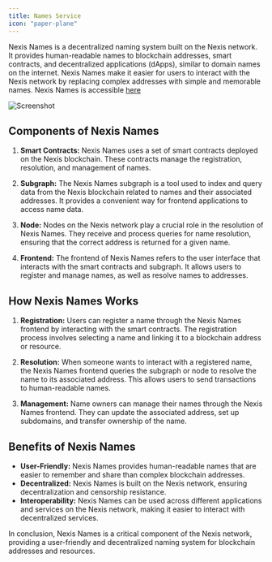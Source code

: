 ```yaml
---
title: Names Service
icon: "paper-plane"
---
```

Nexis Names is a decentralized naming system built on the Nexis network. It provides human-readable names to blockchain addresses, smart contracts, and decentralized applications (dApps), similar to domain names on the internet. Nexis Names make it easier for users to interact with the Nexis network by replacing complex addresses with simple and memorable names. Nexis Names is accessible [here](https://names.nexis.network)

![Screenshot](https://github.com/0xdetonation/nexis-dapps-screenshots/assets/166897641/e4d1a61c-0ee5-4310-a7a6-e28882b197fc)

## Components of Nexis Names

1. **Smart Contracts:** Nexis Names uses a set of smart contracts deployed on the Nexis blockchain. These contracts manage the registration, resolution, and management of names.

2. **Subgraph:** The Nexis Names subgraph is a tool used to index and query data from the Nexis blockchain related to names and their associated addresses. It provides a convenient way for frontend applications to access name data.

3. **Node:** Nodes on the Nexis network play a crucial role in the resolution of Nexis Names. They receive and process queries for name resolution, ensuring that the correct address is returned for a given name.

4. **Frontend:** The frontend of Nexis Names refers to the user interface that interacts with the smart contracts and subgraph. It allows users to register and manage names, as well as resolve names to addresses.

## How Nexis Names Works

1. **Registration:** Users can register a name through the Nexis Names frontend by interacting with the smart contracts. The registration process involves selecting a name and linking it to a blockchain address or resource.

2. **Resolution:** When someone wants to interact with a registered name, the Nexis Names frontend queries the subgraph or node to resolve the name to its associated address. This allows users to send transactions to human-readable names.

3. **Management:** Name owners can manage their names through the Nexis Names frontend. They can update the associated address, set up subdomains, and transfer ownership of the name.

## Benefits of Nexis Names

- **User-Friendly:** Nexis Names provides human-readable names that are easier to remember and share than complex blockchain addresses.
- **Decentralized:** Nexis Names is built on the Nexis network, ensuring decentralization and censorship resistance.
- **Interoperability:** Nexis Names can be used across different applications and services on the Nexis network, making it easier to interact with decentralized services.

In conclusion, Nexis Names is a critical component of the Nexis network, providing a user-friendly and decentralized naming system for blockchain addresses and resources.

